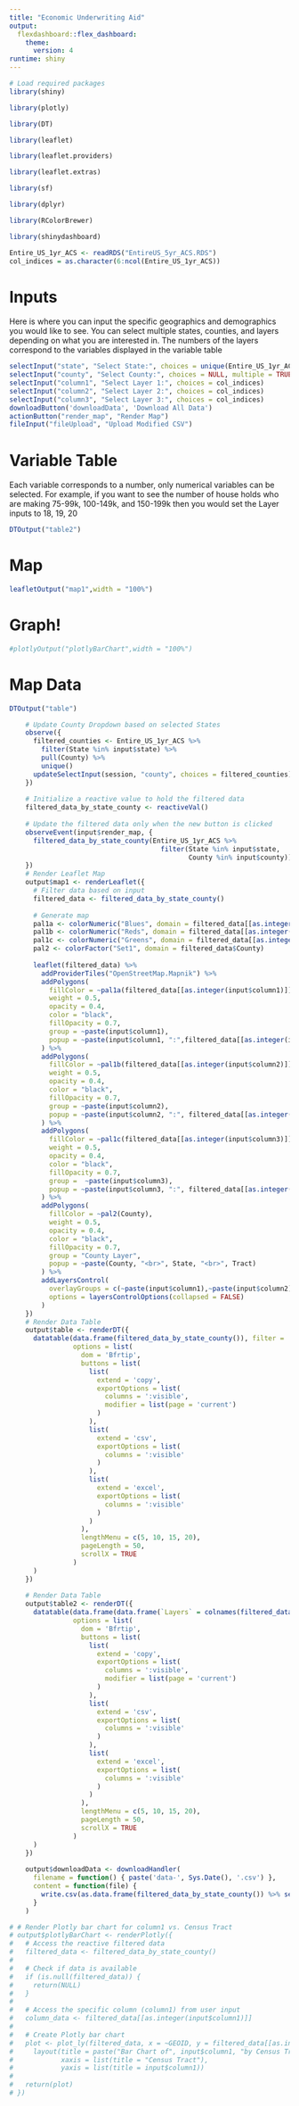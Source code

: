 ```yaml
---
title: "Economic Underwriting Aid"
output: 
  flexdashboard::flex_dashboard:
    theme: 
      version: 4
runtime: shiny
---
```


```r
# Load required packages
library(shiny)

library(plotly)

library(DT)

library(leaflet)

library(leaflet.providers)

library(leaflet.extras)

library(sf)

library(dplyr)

library(RColorBrewer)

library(shinydashboard)

Entire_US_1yr_ACS <- readRDS("EntireUS_5yr_ACS.RDS")
col_indices = as.character(6:ncol(Entire_US_1yr_ACS))
```


# Inputs

Here is where you can input the specific geographics and demographics you would like to see.  You can select multiple states, counties, and layers depending on what you are interested in.  The numbers of the layers correspond to the variables displayed in the variable table

```r
selectInput("state", "Select State:", choices = unique(Entire_US_1yr_ACS$State), multiple = TRUE)
selectInput("county", "Select County:", choices = NULL, multiple = TRUE)
selectInput("column1", "Select Layer 1:", choices = col_indices)
selectInput("column2", "Select Layer 2:", choices = col_indices)
selectInput("column3", "Select Layer 3:", choices = col_indices)
downloadButton('downloadData', 'Download All Data')
actionButton("render_map", "Render Map")
fileInput("fileUpload", "Upload Modified CSV")
```

# Variable Table

Each variable corresponds to a number, only numerical variables can be selected.  For example, if you want to see the number of house holds who are making 75-99k, 100-149k, and 150-199k then you would set the Layer inputs to 18, 19, 20

```r
DTOutput("table2")
```

# Map

```r
leafletOutput("map1",width = "100%")
```

# Graph!

```r
#plotlyOutput("plotlyBarChart",width = "100%")
```


# Map Data

```r
DTOutput("table")
```


```r
    # Update County Dropdown based on selected States
    observe({
      filtered_counties <- Entire_US_1yr_ACS %>% 
        filter(State %in% input$state) %>% 
        pull(County) %>% 
        unique()
      updateSelectInput(session, "county", choices = filtered_counties)
    })
    
    # Initialize a reactive value to hold the filtered data
    filtered_data_by_state_county <- reactiveVal()
    
    # Update the filtered data only when the new button is clicked
    observeEvent(input$render_map, {
      filtered_data_by_state_county(Entire_US_1yr_ACS %>% 
                                      filter(State %in% input$state, 
                                             County %in% input$county))
    })
    # Render Leaflet Map
    output$map1 <- renderLeaflet({
      # Filter data based on input
      filtered_data <- filtered_data_by_state_county()
      
      # Generate map
      pal1a <- colorNumeric("Blues", domain = filtered_data[[as.integer(input$column1)]])
      pal1b <- colorNumeric("Reds", domain = filtered_data[[as.integer(input$column2)]])
      pal1c <- colorNumeric("Greens", domain = filtered_data[[as.integer(input$column3)]])
      pal2 <- colorFactor("Set1", domain = filtered_data$County)
      
      leaflet(filtered_data) %>%
        addProviderTiles("OpenStreetMap.Mapnik") %>%
        addPolygons(
          fillColor = ~pal1a(filtered_data[[as.integer(input$column1)]]),
          weight = 0.5,
          opacity = 0.4,
          color = "black",
          fillOpacity = 0.7,
          group = ~paste(input$column1),
          popup = ~paste(input$column1, ":",filtered_data[[as.integer(input$column1)]], "<br>", County, "<br>", State, "<br>", Tract)
        ) %>%
        addPolygons(
          fillColor = ~pal1b(filtered_data[[as.integer(input$column2)]]),
          weight = 0.5,
          opacity = 0.4,
          color = "black",
          fillOpacity = 0.7,
          group = ~paste(input$column2),
          popup = ~paste(input$column2, ":", filtered_data[[as.integer(input$column2)]], "<br>", County, "<br>", State, "<br>", Tract)
        ) %>%
        addPolygons(
          fillColor = ~pal1c(filtered_data[[as.integer(input$column3)]]),
          weight = 0.5,
          opacity = 0.4,
          color = "black",
          fillOpacity = 0.7,
          group =  ~paste(input$column3),
          popup = ~paste(input$column3, ":", filtered_data[[as.integer(input$column3)]], "<br>", County, "<br>", State, "<br>", Tract)
        ) %>%
        addPolygons(
          fillColor = ~pal2(County),
          weight = 0.5,
          opacity = 0.4,
          color = "black",
          fillOpacity = 0.7,
          group = "County Layer",
          popup = ~paste(County, "<br>", State, "<br>", Tract)
        ) %>%
        addLayersControl(
          overlayGroups = c(~paste(input$column1),~paste(input$column2),~paste(input$column3), "County Layer"),
          options = layersControlOptions(collapsed = FALSE)
        )
    })
    # Render Data Table
    output$table <- renderDT({
      datatable(data.frame(filtered_data_by_state_county()), filter = 'top', extensions = c('Buttons'), editable = TRUE,
                options = list(
                  dom = 'Bfrtip',
                  buttons = list(
                    list(
                      extend = 'copy',
                      exportOptions = list(
                        columns = ':visible',
                        modifier = list(page = 'current')
                      )
                    ),
                    list(
                      extend = 'csv',
                      exportOptions = list(
                        columns = ':visible'
                      )
                    ),
                    list(
                      extend = 'excel',
                      exportOptions = list(
                        columns = ':visible'
                      )
                    )
                  ),
                  lengthMenu = c(5, 10, 15, 20),
                  pageLength = 50,
                  scrollX = TRUE
                )
      )
    })
    
    # Render Data Table
    output$table2 <- renderDT({
      datatable(data.frame(data.frame(`Layers` = colnames(filtered_data_by_state_county()))), filter = 'top', extensions = c('Buttons'), editable = TRUE,
                options = list(
                  dom = 'Bfrtip',
                  buttons = list(
                    list(
                      extend = 'copy',
                      exportOptions = list(
                        columns = ':visible',
                        modifier = list(page = 'current')
                      )
                    ),
                    list(
                      extend = 'csv',
                      exportOptions = list(
                        columns = ':visible'
                      )
                    ),
                    list(
                      extend = 'excel',
                      exportOptions = list(
                        columns = ':visible'
                      )
                    )
                  ),
                  lengthMenu = c(5, 10, 15, 20),
                  pageLength = 50,
                  scrollX = TRUE
                )
      )
    })
    
    output$downloadData <- downloadHandler(
      filename = function() { paste('data-', Sys.Date(), '.csv') },
      content = function(file) {
        write.csv(as.data.frame(filtered_data_by_state_county()) %>% select(-geometry), file)
      }
    )
```


```r
# # Render Plotly bar chart for column1 vs. Census Tract
# output$plotlyBarChart <- renderPlotly({
#   # Access the reactive filtered data
#   filtered_data <- filtered_data_by_state_county()
#   
#   # Check if data is available
#   if (is.null(filtered_data)) {
#     return(NULL)
#   }
#   
#   # Access the specific column (column1) from user input
#   column_data <- filtered_data[[as.integer(input$column1)]]
#   
#   # Create Plotly bar chart
#   plot <- plot_ly(filtered_data, x = ~GEOID, y = filtered_data[[as.integer(input$column1)]], type = 'bar') %>%
#     layout(title = paste("Bar Chart of", input$column1, "by Census Tract"),
#            xaxis = list(title = "Census Tract"),
#            yaxis = list(title = input$column1))
#   
#   return(plot)
# })
```

